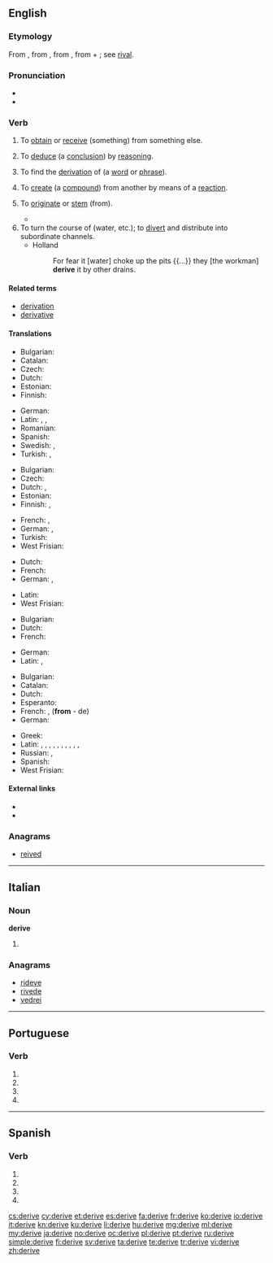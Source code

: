 {{also|derivé|dérivé}}
==English==
{{wikipedia|dab=derive}}

===Etymology===
From {{etyl|enm|en}} {{term|deriven|lang=enm}}, from {{etyl|fro|en}} {{term|deriver|lang=fro}}, from {{etyl|la|en}} {{term|derivare||to lead, turn, or draw off (a liquid), draw off, derive|lang=la}}, from {{term|de||away}} + {{term|rivus||a stream}}; see [[rival]].

===Pronunciation===
* {{IPA|/dəˈɹaɪv/}}
* {{audio|en-us-derive.ogg|Audio (US)}}

===Verb===
{{en-verb|deriv|ing}}
{{rfex}}

# {{context|transitive|lang=en}} To [[obtain]] or [[receive]] (something) from something else.
# {{context|transitive|logic|lang=en}} To [[deduce]] (a [[conclusion]]) by [[reasoning]].
# {{context|transitive|linguistics|lang=en}} To find the [[derivation]] of (a [[word]] or [[phrase]]).
# {{context|transitive|chemistry|lang=en}} To [[create]] (a [[compound]]) from another by means of a [[reaction]].
# {{context|intransitive|lang=en}} To [[originate]] or [[stem]] (from).
#* {{quote-magazine|date=2012-01
|author=Robert M. Pringle
|title=How to Be Manipulative
|volume=100|issue=1|page=31
|magazine=[[w:American Scientist|American Scientist]]
|url=http://www.americanscientist.org/issues/feature/2012/1/how-to-be-manipulative
|passage=As in much of biology, the most satisfying truths in ecology '''derive''' from manipulative experimentation. Tinker with nature and quantify how it responds.}}
# To turn the course of (water, etc.); to [[divert]] and distribute into subordinate channels.
#* Holland
#*: For fear it [water] choke up the pits {{...}} they [the workman] '''derive''' it by other drains.

====Related terms====
* [[derivation]]
* [[derivative]]

====Translations====
{{trans-top|obtain (something) from something else}}
* Bulgarian: {{t+|bg|добивам}}
* Catalan: {{t+|ca|derivar}}
* Czech: {{t+|cs|získat}}
* Dutch: {{t+|nl|afleiden}}
* Estonian: {{t-|et|tuletama}}
* Finnish: {{t+|fi|johtaa}}
{{trans-mid}}
* German: {{t+|de|erlangen}}
* Latin: {{t-|la|fluere}}, {{t-|la|fluo}}, {{t+|la|orior}}
* Romanian: {{t-|ro|deriva}}
* Spanish: {{t+|es|derivar}}
* Swedish: {{t+|sv|avleda}}, {{t+|sv|uppnå}}
* Turkish: {{t+|tr|sağlamak}}, {{t+|tr|türemek}}
{{trans-bottom}}

{{trans-top|deduce (a conclusion) by reasoning}}
* Bulgarian: {{t+|bg|извличам}}
* Czech: {{t-|cs|odvodit}}
* Dutch: {{t+|nl|afleiden}}, {{t+|nl|deduceren}}
* Estonian: {{t-|et|tuletama}}
* Finnish: {{t+|fi|johtaa}}, {{t+|fi|päätellä}}
{{trans-mid}}
* French: {{t+|fr|déduire}}, {{t+|fr|conclure}}
* German: {{t+|de|herleiten}}, {{t+|de|ableiten}}
* Turkish: {{t+|tr|elde etmek}}
* West Frisian: {{t-|fy|ôfliede}}
{{trans-bottom}}

{{trans-top|find the derivation of (a word or phrase)}}
* Dutch: {{t+|nl|afleiden}}
* French: {{t+|fr|dériver}}
* German: {{t+|de|herleiten}}, {{t+|de|ableiten}}
{{trans-mid}}
* Latin: {{t+|la|gigno}}
* West Frisian: {{t-|fy|ôfliede}}
{{trans-bottom}}

{{trans-top|create (a compound) from another by means of a reaction}}
* Bulgarian: {{t+|bg|добивам}}
* Dutch: {{t+|nl|afleiden}}
* French: {{t+|fr|dériver}}
{{trans-mid}}
* German: {{t+|de|ableiten}}
* Latin: {{t-|la|proficīscor}}, {{t-|la|origo proficīscor}}
{{trans-bottom}}

{{trans-top|originate (from)}}
* Bulgarian: {{t+|bg|произхождам}}
* Catalan: {{t+|ca|derivar}}
* Dutch: {{t+|nl|ontstaan}}
* Esperanto: {{t-|eo|deveni}}
* French: {{t+|fr|dériver}}, {{t+|fr|découler}} ('''from''' - de)
* German: {{t-|de|abstammen}}
{{trans-mid}}
* Greek: {{t-|el|proerxetai}}
* Latin: {{t-|la|origo proficīscor}}, {{t-|la|fluo}}, {{t-|la|a ducor}}, {{t-|la|ex ducor}}, {{t-|la|e ducor}}, {{t-|la|ab orior}}, {{t-|la|orior ex}}, {{t-|la|orior e}}, {{t-|la|ab mano}}, {{t-|la|a mano}}, {{t-|la|mano ex}}
* Russian: {{t+|ru|происходить|tr=proisxodít'}} {{impf}}, {{t+|ru|произойти|tr=proizojtí}} {{pf.}}
* Spanish: {{t+|es|derivar}}
* West Frisian: {{t-|fy|ôfstamje}}
{{trans-bottom}}

====External links====
* {{R:Webster 1913}}
* {{R:Century 1911}}

===Anagrams===
* [[reived#English|reived]]

----

==Italian==

===Noun===
'''derive''' {{f}} {{plural}}

# {{plural of|deriva|lang=it}}

===Anagrams===
* [[rideve#Italian|rideve]]
* [[rivede#Italian|rivede]]
* [[vedrei#Italian|vedrei]]

----

==Portuguese==

===Verb===
{{head|pt|verb form}}

# {{conjugation of|derivar||1|s|present|subjunctive|lang=pt}}
# {{conjugation of|derivar||3|s|present|subjunctive|lang=pt}}
# {{conjugation of|derivar||1|s|imperative|lang=pt}}
# {{conjugation of|derivar||3|s|imperative|lang=pt}}

----

==Spanish==

===Verb===
{{es-verb-form|derivar}}

# {{es-verb form of|ending=ar|mood=imperative|pers=2|formal=yes|number=singular|derivar}}
# {{es-verb form of|ending=ar|mood=subjunctive|tense=present|pers=1|number=singular|derivar}}
# {{es-verb form of|ending=ar|mood=subjunctive|tense=present|pers=2|formal=yes|number=singular|derivar}}
# {{es-verb form of|ending=ar|mood=subjunctive|tense=present|pers=3|number=singular|derivar}}

[[cs:derive]]
[[cy:derive]]
[[et:derive]]
[[es:derive]]
[[fa:derive]]
[[fr:derive]]
[[ko:derive]]
[[io:derive]]
[[it:derive]]
[[kn:derive]]
[[ku:derive]]
[[li:derive]]
[[hu:derive]]
[[mg:derive]]
[[ml:derive]]
[[my:derive]]
[[ja:derive]]
[[no:derive]]
[[oc:derive]]
[[pl:derive]]
[[pt:derive]]
[[ru:derive]]
[[simple:derive]]
[[fi:derive]]
[[sv:derive]]
[[ta:derive]]
[[te:derive]]
[[tr:derive]]
[[vi:derive]]
[[zh:derive]]